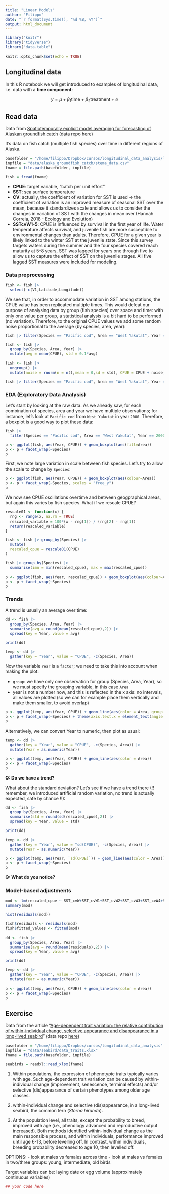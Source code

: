 ```yaml
---
title: "Linear Models"
author: "Filippo"
date: "`r format(Sys.time(), '%d %B, %Y')`"
output: html_document
---
```


```r
library("knitr")
library("tidyverse")
library("data.table")

knitr::opts_chunk$set(echo = TRUE)
```

## Longitudinal data

In this R notebook we will get introduced to examples of longitudinal data, i.e. data with a **time component**:

$$
y = \mu + \beta_1 \text{time} + \beta_2 \text{treatment} + e
$$

## Read data

Data from [Spatiotemporally explicit model averaging for forecasting of Alaskan groundfish catch](https://onlinelibrary.wiley.com/doi/10.1002/ece3.4488)
(data repo [here](https://zenodo.org/record/4987796#.ZHcLL9JBxhE))

It's data on fish catch (multiple fish species) over time in different regions of Alaska.

```r
basefolder = "/home/filippo/Dropbox/cursos/longitudinal_data_analysis/longitudinal_data_analysis"
inpfile = "data/alaska_groundfish_catch/stema_data.csv"
fname = file.path(basefolder, inpfile)

fish = fread(fname)
```

-   **CPUE**: target variable, "catch per unit effort"
-   **SST**: sea surface temperature
-   **CV**: actually, the coefficient of variation for SST is used $\rightarrow$ the coefficient of variation is an improved measure of seasonal SST over the mean, because it standardizes scale and allows us to consider the changes in variation of SST with the changes in mean over (Hannah Correia, 2018 - Ecology and Evolution)
-   **SSTcvW1-5**: CPUE is influenced by survival in the first year of life. Water temperature affects survival, and juvenile fish are more susceptible to environmental changes than adults. Therefore, CPUE for a given year is likely linked to the winter SST at the juvenile state. Since this survey targets waters during the summer and the four species covered reach maturity at 5--8 years, SST was lagged for years one through five to allow us to capture the effect of SST on the juvenile stages. All five lagged SST measures were included for modeling.

### Data preprocessing

```r
fish <- fish |>
  select(-c(V1,Latitude,Longitude))
```

We see that, in order to accommodate variation in SST among stations, the CPUE value has been replicated multiple times. This would defeat our purpose of analysing data by group (fish species) over space and time: with only one value per group, a statistical analysis is a bit hard to be performed (no variation). Therefore, to the original CPUE values we add some random noise proportional to the average (by species, area, year):

```r
fish |> filter(Species == "Pacific cod", Area == "West Yakutat", Year == "1990")
```

```r
fish <- fish |>
  group_by(Species, Area, Year) |>
  mutate(avg = mean(CPUE), std = 0.1*avg)
```

```r
fish <- fish |>
  ungroup() |>
  mutate(noise = rnorm(n = n(),mean = 0,sd = std), CPUE = CPUE + noise)
```

```r
fish |> filter(Species == "Pacific cod", Area == "West Yakutat", Year == "1990")
```

### EDA (Exploratory Data Analysis)

Let's start by looking at the raw data. As we already saw, for each combination of species, area and year we have multiple observations; for instance, let's look at `Pacific cod` from `West Yakutat` in year `2000`. Therefore, a boxplot is a good way to plot these data:

```r
fish |> 
  filter(Species == "Pacific cod", Area == "West Yakutat", Year == 2000)
```

```r
p <- ggplot(fish, aes(Year, CPUE)) + geom_boxplot(aes(fill=Area))
p <- p + facet_wrap(~Species)
p
```

First, we note large variation in scale between fish species. Let's try to allow the scale to change by `Species`:

```r
p <- ggplot(fish, aes(Year, CPUE)) + geom_boxplot(aes(colour=Area))
p <- p + facet_wrap(~Species, scales = "free_y")
p
```

We now see CPUE oscillations overtime and between geogpraphical areas, but again this varies by fish species. What if we rescale CPUE?

```r
rescale01 <- function(x) {
  rng <- range(x, na.rm = TRUE)
  rescaled_variable = 100*(x - rng[1]) / (rng[2] - rng[1])
  return(rescaled_variable)
}

fish <- fish |> group_by(Species) |>
  mutate(
  rescaled_cpue = rescale01(CPUE)
)
```

```r
fish |> group_by(Species) |>
  summarise(imn = min(rescaled_cpue), max = max(rescaled_cpue))
```

```r
p <- ggplot(fish, aes(Year, rescaled_cpue)) + geom_boxplot(aes(colour=Area))
p <- p + facet_wrap(~Species)
p
```

### Trends

A trend is usually an average over time:

```r
dd <- fish |>
  group_by(Species, Area, Year) |>
  summarise(avg = round(mean(rescaled_cpue),2)) |>
  spread(key = Year, value = avg)

print(dd)
```

```r
temp <- dd |> 
  gather(key = "Year", value = "CPUE", -c(Species, Area))
```

Now the variable `Year` is a `factor`; we need to take this into account when making the plot:

- `group`: we have only one observation for group (Species, Area, Year), so we must specify the grouping variable, in this case `Area`
- year is not a number now, and this is reflected in the x axis: no intervals, all values are plotted (so we can for example place them vertically and make them smaller, to avoid overlap)

```r
p <- ggplot(temp, aes(Year, CPUE)) + geom_line(aes(color = Area, group = Area))
p <- p + facet_wrap(~Species) + theme(axis.text.x = element_text(angle = 90, size = 6))
p
```

Alternatively, we can convert Year to numeric, then plot as usual:

```r
temp <- dd |> 
  gather(key = "Year", value = "CPUE", -c(Species, Area)) |>
  mutate(Year = as.numeric(Year))
```


```r
p <- ggplot(temp, aes(Year, CPUE)) + geom_line(aes(color = Area))
p <- p + facet_wrap(~Species)
p
```

**Q: Do we have a trend?**

What about the standard deviation? Let's see if we have a trend there (!! remember, we introduced artificial random variation, no trend is actually expected, safe by chance !!):


```r
dd <- fish |>
  group_by(Species, Area, Year) |>
  summarise(std = round(sd(rescaled_cpue),2)) |>
  spread(key = Year, value = std)

print(dd)
```


```r
temp <- dd |> 
  gather(key = "Year", value = "sd(CPUE)", -c(Species, Area)) |>
  mutate(Year = as.numeric(Year))
```


```r
p <- ggplot(temp, aes(Year, `sd(CPUE)`)) + geom_line(aes(color = Area))
p <- p + facet_wrap(~Species)
p
```

**Q: What do you notice?**

### Model-based adjustments

```r
mod <- lm(rescaled_cpue ~ SST_cvW+SST_cvW1+SST_cvW2+SST_cvW3+SST_cvW4+SST_cvW5, data = fish)
summary(mod)
```

```r
hist(residuals(mod))
```

```r
fish$residuals <- residuals(mod)
fish$fitted_values <- fitted(mod)
```


```r
dd <- fish |>
  group_by(Species, Area, Year) |>
  summarise(avg = round(mean(residuals),2)) |>
  spread(key = Year, value = avg)

print(dd)
```

```r
temp <- dd |> 
  gather(key = "Year", value = "CPUE", -c(Species, Area)) |>
  mutate(Year = as.numeric(Year))
```


```r
p <- ggplot(temp, aes(Year, CPUE)) + geom_line(aes(color = Area))
p <- p + facet_wrap(~Species)
p
```

## Exercise

Data from the article "[Age-dependent trait variation: the relative contribution of within-individual change, selective appearance and disappearance in a long-lived seabird](https://besjournals.onlinelibrary.wiley.com/doi/10.1111/1365-2656.12321)"
(data repo [here](https://zenodo.org/record/5010983))

```r
basefolder = "/home/filippo/Dropbox/cursos/longitudinal_data_analysis"
inpfile = "data/seabird/data_traits.xlsx"
fname = file.path(basefolder, inpfile)

seabirds = readxl::read_xlsx(fname)
```

1. Within populations, the expression of phenotypic traits typically varies with age. Such age-dependent trait variation can be caused by within-individual change (improvement, senescence, terminal effects) and/or selective (dis)appearance of certain phenotypes among older age classes. 

2. within-individual change and selective (dis)appearance, in a long-lived seabird, the common tern (*Sterna hirundo*). 

3. At the population level, all traits, except the probability to breed, improved with age (i.e., phenology advanced and reproductive output increased). Both methods identified within-individual change as the main responsible process, and within individuals, performance improved until age 6-13, before levelling off. In contrast, within individuals, breeding probability decreased to age 10, then levelled off. 

OPTIONS:
- look at males vs females across time
- look at males vs females in two/three groups: young, intermediate, old birds

Target variables can be: laying date or egg volume (approximately continuous variables)

```r
## your code here
```






